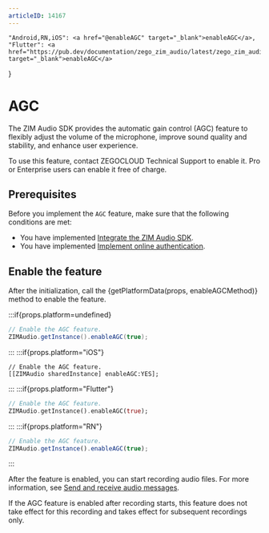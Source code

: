 ```yaml
---
articleID: 14167
---
```




    "Android,RN,iOS": <a href="@enableAGC" target="_blank">enableAGC</a>,
    "Flutter": <a href="https://pub.dev/documentation/zego_zim_audio/latest/zego_zim_audio/ZIMAudio/enableAGC.html" target="_blank">enableAGC</a>
}

# AGC


The ZIM Audio SDK provides the automatic gain control (AGC) feature to flexibly adjust the volume of the microphone, improve sound quality and stability, and enhance user experience.

<Warning title="Warning">
To use this feature, contact ZEGOCLOUD Technical Support to enable it. Pro or Enterprise users can enable it free of charge.
</Warning>

## Prerequisites

Before you implement the `AGC` feature, make sure that the following conditions are met:
- You have implemented [Integrate the ZIM Audio SDK](./Integrate%20the%20ZIM%20Audio%20SDK.mdx).
- You have implemented [Implement online authentication](./Implement%20online%20authentication.mdx).


## Enable the feature

After the initialization, call the {getPlatformData(props, enableAGCMethod)} method to enable the feature.

:::if{props.platform=undefined}
```java
// Enable the AGC feature.
ZIMAudio.getInstance().enableAGC(true);
```
:::
:::if{props.platform="iOS"}
```objc
// Enable the AGC feature.
[[ZIMAudio sharedInstance] enableAGC:YES];
```
:::
:::if{props.platform="Flutter"}
```dart
// Enable the AGC feature.
ZIMAudio.getInstance().enableAGC(true);
```
:::
:::if{props.platform="RN"}
```typescript
// Enable the AGC feature.
ZIMAudio.getInstance().enableAGC(true);
```
:::

After the feature is enabled, you can start recording audio files. For more information, see [Send and receive audio messages](./Send%20and%20receive%20audio%20messages.mdx#4-record-an-audio-file).

<Note title="Note">
If the AGC feature is enabled after recording starts, this feature does not take effect for this recording and takes effect for subsequent recordings only.
</Note>
